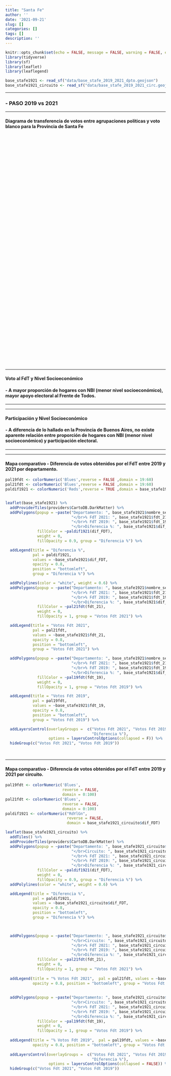 ```yaml
---
title: "Santa Fe"
author: ''
date: '2021-09-21'
slug: []
categories: []
tags: []
description: ''
---
```


```r

knitr::opts_chunk$set(echo = FALSE, message = FALSE, warning = FALSE, error = FALSE)
library(tidyverse)
library(sf)
library(leaflet)
library(leaflegend)

base_stafe1921 <- read_sf("data/base_stafe_2019_2021_dpto.geojson")
base_stafe1921_circuito <- read_sf("data/base_stafe_2019_2021_circ.geojson")

```

----------

### -  PASO 2019 vs 2021

----------

#### **Diagrama de transferencia de votos entre agrupaciones políticas y voto blanco para la Provincia de Santa Fe**


```{=html }
<div class="flourish-embed flourish-sankey" data-src="visualisation/7291369"style = "height: 720px; width: 1050px;"><script src="https://public.flourish.studio/resources/embed.js"></script></div>
```

---------

#### **Voto al FdT y Nivel Socioeconómico**



#### -    A mayor proporción de hogares con NBI (menor nivel socioeconómico), mayor apoyo electoral al Frente de Todos.

---------

```{=html }
<div class="flourish-embed flourish-scatter" data-src="visualisation/7323684"><script src="https://public.flourish.studio/resources/embed.js"></script></div>

```

---------

#### **Participación y Nivel Socioeconómico**


#### -    A diferencia de lo hallado en la Provincia de Buenos Aires, no existe aparente relación entre proporción de hogares con NBI (menor nivel socioeconómico) y participación electoral.


----------

```{=html }
<div class="flourish-embed flourish-scatter" data-src="visualisation/7323685"><script src="https://public.flourish.studio/resources/embed.js"></script></div>

```

---------

#### **Mapa comparativo - Diferencia de votos obtenidos por el FdT entre 2019 y 2021 por departamento**.

```r

pal19fdt <- colorNumeric('Blues',reverse = FALSE ,domain = 19:60)
pal21fdt <- colorNumeric('Blues',reverse = FALSE ,domain = 19:60)
paldif1921 <- colorNumeric('Reds',reverse = TRUE ,domain = base_stafe1921$dif_FDT)


leaflet(base_stafe1921) %>%
  addProviderTiles(providers$CartoDB.DarkMatter) %>%
  addPolygons(popup = ~paste("Departamento: ", base_stafe1921$nombre_seccion,
                             "</br>% FdT 2021: ", base_stafe1921$fdt_21,
                             "</br>% FdT 2019: ", base_stafe1921$fdt_19,
                             "</br>Diferencia %: ", base_stafe1921$dif_FDT),
              fillColor = ~paldif1921(dif_FDT),
              weight = 0,
              fillOpacity = 0.9, group = "Diferencia %") %>%

  addLegend(title = "Diferencia %",
            pal = paldif1921,
            values = ~base_stafe1921$dif_FDT,
            opacity = 0.8,
            position = "bottomleft",
            group = "Diferencia %") %>%

  addPolylines(color = "white", weight = 0.6) %>%
  addPolygons(popup = ~paste("Departamento: ", base_stafe1921$nombre_seccion,
                             "</br>% FdT 2021: ", base_stafe1921$fdt_21,
                             "</br>% FdT 2019: ", base_stafe1921$fdt_19,
                             "</br>Diferencia %: ", base_stafe1921$dif_FDT),
              fillColor = ~pal21fdt(fdt_21),
              weight = 0,
              fillOpacity = 1, group = "Votos Fdt 2021") %>%

  addLegend(title = "Votos Fdt 2021",
            pal = pal21fdt,
            values = ~base_stafe1921$fdt_21,
            opacity = 0.8,
            position = "bottomleft",
            group = "Votos Fdt 2021") %>%

  addPolygons(popup = ~paste("Departamento: ", base_stafe1921$nombre_seccion,
                             "</br>% FdT 2021: ", base_stafe1921$fdt_21,
                             "</br>% FdT 2019: ", base_stafe1921$fdt_19,
                             "</br>Diferencia %: ", base_stafe1921$dif_FDT),
              fillColor = ~pal19fdt(fdt_19),
              weight = 0,
              fillOpacity = 1, group = "Votos Fdt 2019") %>%

  addLegend(title = "Votos Fdt 2019",
            pal = pal19fdt,
            values = ~base_stafe1921$fdt_19,
            opacity = 0.8,
            position = "bottomleft",
            group = "Votos Fdt 2019") %>%

  addLayersControl(overlayGroups =  c("Votos Fdt 2021", "Votos Fdt 2019",
                                      "Diferencia %"),
                   options = layersControlOptions(collapsed = F)) %>%
  hideGroup(c("Votos Fdt 2021", "Votos Fdt 2019"))

 
```



---------

#### **Mapa comparativo - Diferencia de votos obtenidos por el FdT entre 2019 y 2021 por circuito**.

```r

pal19fdt <- colorNumeric('Blues',
                         reverse = FALSE,
                         domain = 0:100)
pal21fdt <- colorNumeric('Blues',
                         reverse = FALSE,
                         domain = 0:100)
paldif1921 <- colorNumeric("RdYlGn",
                           reverse = FALSE, 
                           domain = base_stafe1921_circuito$dif_FDT)

leaflet(base_stafe1921_circuito) %>%
  addTiles() %>% 
  addProviderTiles(providers$CartoDB.DarkMatter) %>%
  addPolygons(popup = ~paste("Departamento: ", base_stafe1921_circuito$depto,
                             "</br>Circuito: ", base_stafe1921_circuito$circuito,
                             "</br>% FdT 2021: ", base_stafe1921_circuito$fdt_21,
                             "</br>% FdT 2019: ", base_stafe1921_circuito$fdt_19,
                             "</br>Diferencia %: ", base_stafe1921_circuito$dif_FDT),
              fillColor = ~paldif1921(dif_FDT),
              weight = 0,
              fillOpacity = 0.9, group = "Diferencia %") %>%
  addPolylines(color = "white", weight = 0.6) %>%

  addLegend(title = "Diferencia %", 
            pal = paldif1921,
            values = ~base_stafe1921_circuito$dif_FDT,
            opacity = 0.8,
            position = "bottomleft", 
            group = "Diferencia %") %>%


  
  addPolygons(popup = ~paste("Departamento: ", base_stafe1921_circuito$depto,
                             "</br>Circuito: ", base_stafe1921_circuito$circuito,
                             "</br>% FdT 2021: ", base_stafe1921_circuito$fdt_21,
                             "</br>% FdT 2019: ", base_stafe1921_circuito$fdt_19,
                             "</br>Diferencia %: ", base_stafe1921_circuito$dif_FDT),
              fillColor = ~pal21fdt(fdt_21),
              weight = 0,
              fillOpacity = 1, group = "Votos Fdt 2021") %>%
  
  addLegend(title = "% Votos Fdt 2021",  pal = pal21fdt, values = ~base_stafe1921_circuito$fdt_21,
            opacity = 0.8, position = "bottomleft", group = "Votos Fdt 2021", ) %>%
  
  
  addPolygons(popup = ~paste("Departamento: ", base_stafe1921_circuito$depto,
                             "</br>Circuito: ", base_stafe1921_circuito$circuito,
                             "</br>% FdT 2021: ", base_stafe1921_circuito$fdt_21,
                             "</br>% FdT 2019: ", base_stafe1921_circuito$fdt_19,
                             "</br>Diferencia %: ", base_stafe1921_circuito$dif_FDT),
              fillColor = ~pal19fdt(fdt_19),
              weight = 0,
              fillOpacity = 1, group = "Votos Fdt 2019") %>%
  
  addLegend(title = "% Votos Fdt 2019",  pal = pal19fdt, values = ~base_stafe1921_circuito$fdt_19,
            opacity = 0.8, position = "bottomleft", group = "Votos Fdt 2019" ) %>%
  
  addLayersControl(overlayGroups =  c("Votos Fdt 2021", "Votos Fdt 2019",
                                      "Diferencia %"),
                   options = layersControlOptions(collapsed = FALSE)) %>%
  hideGroup(c("Votos Fdt 2021", "Votos Fdt 2019"))

```

